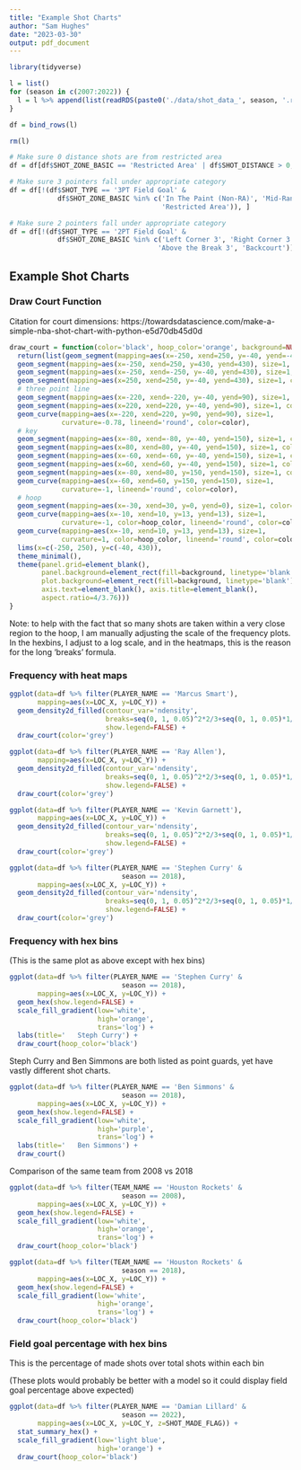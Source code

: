 ---
title: "Example Shot Charts"
author: "Sam Hughes"
date: "2023-03-30"
output: pdf_document
---


```{r}
library(tidyverse)
```


```{r}
l = list()
for (season in c(2007:2022)) {
  l = l %>% append(list(readRDS(paste0('./data/shot_data_', season, '.rds'))))
}

df = bind_rows(l)

rm(l)
```


```{r}
# Make sure 0 distance shots are from restricted area
df = df[df$SHOT_ZONE_BASIC == 'Restricted Area' | df$SHOT_DISTANCE > 0, ]

# Make sure 3 pointers fall under appropriate category
df = df[!(df$SHOT_TYPE == '3PT Field Goal' & 
            df$SHOT_ZONE_BASIC %in% c('In The Paint (Non-RA)', 'Mid-Range', 
                                      'Restricted Area')), ]

# Make sure 2 pointers fall under appropriate category
df = df[!(df$SHOT_TYPE == '2PT Field Goal' & 
            df$SHOT_ZONE_BASIC %in% c('Left Corner 3', 'Right Corner 3', 
                                     'Above the Break 3', 'Backcourt')), ]
```



## Example Shot Charts

### Draw Court Function
Citation for court dimensions: https://towardsdatascience.com/make-a-simple-nba-shot-chart-with-python-e5d70db45d0d
```{r}
draw_court = function(color='black', hoop_color='orange', background=NULL) {
  return(list(geom_segment(mapping=aes(x=-250, xend=250, y=-40, yend=-40), size=1, color=color), 
  geom_segment(mapping=aes(x=-250, xend=250, y=430, yend=430), size=1, color=color),
  geom_segment(mapping=aes(x=-250, xend=-250, y=-40, yend=430), size=1, color=color),
  geom_segment(mapping=aes(x=250, xend=250, y=-40, yend=430), size=1, color=color),
  # three point line
  geom_segment(mapping=aes(x=-220, xend=-220, y=-40, yend=90), size=1, color=color),
  geom_segment(mapping=aes(x=220, xend=220, y=-40, yend=90), size=1, color=color),
  geom_curve(mapping=aes(x=-220, xend=220, y=90, yend=90), size=1, 
             curvature=-0.78, lineend='round', color=color),
  # key
  geom_segment(mapping=aes(x=-80, xend=-80, y=-40, yend=150), size=1, color=color),
  geom_segment(mapping=aes(x=80, xend=80, y=-40, yend=150), size=1, color=color),
  geom_segment(mapping=aes(x=-60, xend=-60, y=-40, yend=150), size=1, color=color),
  geom_segment(mapping=aes(x=60, xend=60, y=-40, yend=150), size=1, color=color),
  geom_segment(mapping=aes(x=-80, xend=80, y=150, yend=150), size=1, color=color),
  geom_curve(mapping=aes(x=-60, xend=60, y=150, yend=150), size=1, 
             curvature=-1, lineend='round', color=color),
  # hoop
  geom_segment(mapping=aes(x=-30, xend=30, y=0, yend=0), size=1, color=color),
  geom_curve(mapping=aes(x=-10, xend=10, y=13, yend=13), size=1, 
             curvature=-1, color=hoop_color, lineend='round', color=color),
  geom_curve(mapping=aes(x=-10, xend=10, y=13, yend=13), size=1, 
             curvature=1, color=hoop_color, lineend='round', color=color),
  lims(x=c(-250, 250), y=c(-40, 430)),
  theme_minimal(), 
  theme(panel.grid=element_blank(), 
        panel.background=element_rect(fill=background, linetype='blank'), 
        plot.background=element_rect(fill=background, linetype='blank'), 
        axis.text=element_blank(), axis.title=element_blank(), 
        aspect.ratio=4/3.76)))
}
```



Note: to help with the fact that so many shots are taken within a very close region to the hoop, I am manually adjusting the scale of the frequency plots. In the hexbins, I adjust to a log scale, and in the heatmaps, this is the reason for the long 'breaks' formula. 

### Frequency with heat maps
```{r}
ggplot(data=df %>% filter(PLAYER_NAME == 'Marcus Smart'), 
       mapping=aes(x=LOC_X, y=LOC_Y)) +
  geom_density2d_filled(contour_var='ndensity', 
                        breaks=seq(0, 1, 0.05)^2*2/3+seq(0, 1, 0.05)*1/3, 
                        show.legend=FALSE) +
  draw_court(color='grey')
```


```{r}
ggplot(data=df %>% filter(PLAYER_NAME == 'Ray Allen'), 
       mapping=aes(x=LOC_X, y=LOC_Y)) +
  geom_density2d_filled(contour_var='ndensity', 
                        breaks=seq(0, 1, 0.05)^2*2/3+seq(0, 1, 0.05)*1/3, 
                        show.legend=FALSE) +
  draw_court(color='grey')
```


```{r}
ggplot(data=df %>% filter(PLAYER_NAME == 'Kevin Garnett'), 
       mapping=aes(x=LOC_X, y=LOC_Y)) +
  geom_density2d_filled(contour_var='ndensity', 
                        breaks=seq(0, 1, 0.05)^2*2/3+seq(0, 1, 0.05)*1/3, 
                        show.legend=FALSE) +
  draw_court(color='grey')
```





```{r}
ggplot(data=df %>% filter(PLAYER_NAME == 'Stephen Curry' & 
                            season == 2018), 
       mapping=aes(x=LOC_X, y=LOC_Y)) +
  geom_density2d_filled(contour_var='ndensity', 
                        breaks=seq(0, 1, 0.05)^2*2/3+seq(0, 1, 0.05)*1/3, 
                        show.legend=FALSE) +
  draw_court(color='grey')
```






### Frequency with hex bins

(This is the same plot as above except with hex bins)
```{r}
ggplot(data=df %>% filter(PLAYER_NAME == 'Stephen Curry' & 
                            season == 2018), 
       mapping=aes(x=LOC_X, y=LOC_Y)) +
  geom_hex(show.legend=FALSE) + 
  scale_fill_gradient(low='white', 
                      high='orange', 
                      trans='log') +
  labs(title='   Steph Curry') +
  draw_court(hoop_color='black')
```

Steph Curry and Ben Simmons are both listed as point guards, yet have vastly different shot charts. 
```{r}
ggplot(data=df %>% filter(PLAYER_NAME == 'Ben Simmons' & 
                            season == 2018), 
       mapping=aes(x=LOC_X, y=LOC_Y)) +
  geom_hex(show.legend=FALSE) + 
  scale_fill_gradient(low='white', 
                      high='purple', 
                      trans='log') +
  labs(title='   Ben Simmons') +
  draw_court()
```

Comparison of the same team from 2008 vs 2018
```{r}
ggplot(data=df %>% filter(TEAM_NAME == 'Houston Rockets' & 
                            season == 2008), 
       mapping=aes(x=LOC_X, y=LOC_Y)) +
  geom_hex(show.legend=FALSE) + 
  scale_fill_gradient(low='white', 
                      high='orange', 
                      trans='log') +
  draw_court(hoop_color='black')
```

```{r}
ggplot(data=df %>% filter(TEAM_NAME == 'Houston Rockets' & 
                            season == 2018), 
       mapping=aes(x=LOC_X, y=LOC_Y)) +
  geom_hex(show.legend=FALSE) + 
  scale_fill_gradient(low='white', 
                      high='orange', 
                      trans='log') +
  draw_court(hoop_color='black')
```


### Field goal percentage with hex bins 
This is the percentage of made shots over total shots within each bin

(These plots would probably be better with a model so it could display field goal percentage above expected)

```{r}
ggplot(data=df %>% filter(PLAYER_NAME == 'Damian Lillard' & 
                            season == 2022), 
       mapping=aes(x=LOC_X, y=LOC_Y, z=SHOT_MADE_FLAG)) +
  stat_summary_hex() +
  scale_fill_gradient(low='light blue', 
                      high='orange') +
  draw_court(hoop_color='black')
```















